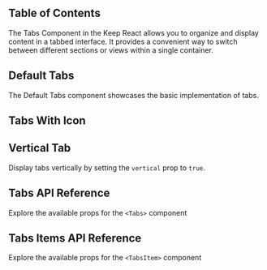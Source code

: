 

## Table of Contents

The Tabs Component in the Keep React allows you to organize and display content in a tabbed interface. It provides a convenient way to switch between different sections or views within a single container.

## Default Tabs

The Default Tabs component showcases the basic implementation of tabs.

<CodeHighlightPreview code={DefaultTabsCode} className="bg-metal-50">
  <DefaultTabs />
</CodeHighlightPreview>

## Tabs With Icon

<CodeHighlightPreview code={TabsWithIconCode} className="bg-metal-50">
  <TabsWithIcon />
</CodeHighlightPreview>

## Vertical Tab

Display tabs vertically by setting the `vertical` prop to `true`.

<CodeHighlightPreview code={VerticalTabCode} className="bg-metal-50">
  <VerticalTab />
</CodeHighlightPreview>

## Tabs API Reference

Explore the available props for the `<Tabs>` component

<ComponentApi data={tabsApiData} />

## Tabs Items API Reference

Explore the available props for the `<TabsItem>` component

<ComponentApi data={tabsItemApiData} />
